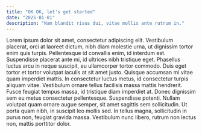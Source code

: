 ```yaml
---
title: "OK OK, let's get started"
date: "2025-01-01"
description: "Nam blandit risus dui, vitae mollis ante rutrum in."
---
```


Lorem ipsum dolor sit amet, consectetur adipiscing elit. Vestibulum placerat, orci at laoreet dictum, nibh diam molestie urna, ut dignissim tortor enim quis turpis. Pellentesque id convallis enim, id interdum est. Suspendisse placerat ante mi, id ultrices nibh tristique eget. Phasellus luctus arcu in neque suscipit, eu ullamcorper tortor commodo. Duis eget tortor et tortor volutpat iaculis at sit amet justo. Quisque accumsan mi vitae quam imperdiet mattis. In consectetur luctus metus, id consectetur turpis aliquam vitae. Vestibulum ornare tellus facilisis massa mattis hendrerit. Fusce feugiat tempus massa, id tristique diam imperdiet at. Donec dignissim sem eu metus consectetur pellentesque. Suspendisse potenti. Nullam volutpat quam ornare augue semper, sit amet sagittis sem sollicitudin. Ut porta quam nibh, in suscipit leo mollis sed. In tellus magna, sollicitudin in purus non, feugiat gravida massa. Vestibulum nunc libero, rutrum non lectus non, mattis porttitor dolor.